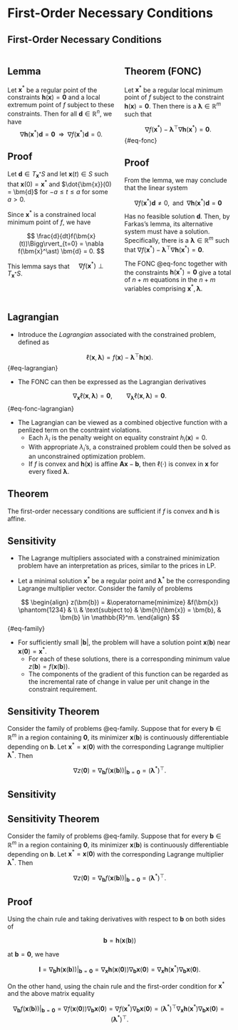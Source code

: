 # First-Order Necessary Conditions

## First-Order Necessary Conditions {.smaller}

:::: {.columns}

::: {.column width="50%"}

::: {.callout-tip icon=false}
## Lemma
Let $\bm{x}^\ast$ be a regular point of the constraints $\bm{h}(\bm{x}) =
\bm{0}$ and a local extremum point of $f$ subject to these constraints. Then for
all $\bm{d} \in \mathbb{R}^n$, we have
$$ \nabla \bm{h}(\bm{x}^\ast) \bm{d} = \bm{0} \;\; \Rightarrow \;\; \nabla
f(\bm{x}^\ast)\bm{d} = 0. $$
:::

::: {.callout-note icon=false}
## Proof
Let $\bm{d} \in T_{\bm{x}^\ast}S$ and let $\bm{x}(t) \in S$ such that $\bm{x}(0)
= \bm{x}^\ast$ and $\dot{\bm{x}}(0) = \bm{d}$ for $-a \leq t \leq a$ for some $a
> 0$.

Since $\bm{x}^\ast$ is a constrained local minimum point of $f$, we have 

$$ \frac{d}{dt}f(\bm{x}(t))\Bigg\rvert_{t=0} = \nabla f(\bm{x}^\ast) \bm{d} = 0.
$$
:::

::: {.callout-important appearance="minimal"}
This lemma says that $\quad \nabla f(\bm{x}^\ast) \perp T_{\bm{x}^\ast}S$.
:::

:::

::: {.column width="50%"}

::: {.callout-tip icon=false}
## Theorem (FONC)
Let $\bm{x}^\ast$ be a regular local minimum point of $f$ subject to the
constraint $\bm{h}(\bm{x}) = \bm{0}$. Then there is a $\bm{\lambda} \in
\mathbb{R}^m$ such that 

$$ \nabla f(\bm{x}^\ast) - \bm{\lambda}^\top \nabla \bm{h}(\bm{x}^\ast) =
\bm{0}. $$ {#eq-fonc}
:::

::: {.callout-note icon=false}
## Proof
From the lemma, we may conclude that the linear system 

$$ \nabla f(\bm{x}^\ast) \bm{d} \neq 0, \;\; \text{and} \;\; \nabla
\bm{h}(\bm{x}^\ast)\bm{d} = \bm{0} $$ 

Has no feasible solution $\bm{d}$. Then, by Farkas's lemma, its alternative
system must have a solution. Specifically, there is a $\bm{\lambda} \in
\mathbb{R}^m$ such that $\nabla f(\bm{x}^\ast) - \bm{\lambda}^\top \nabla
\bm{h}(\bm{x}^\ast) = \bm{0}$.
:::


::: {.callout-important appearance="minimal"}
The FONC @eq-fonc together with the constraints $\bm{h}(\bm{x}^\ast) = \bm{0}$
give a total of $n+m$ equations in the $n+m$ variables comprising $\bm{x}^\ast,
\bm{\lambda}$.
:::

:::

::::


## Lagrangian {.smaller}

* Introduce the _Lagrangian_  associated with the constrained problem, defined
as

$$ \ell(\bm{x}, \bm{\lambda}) = f(\bm{x}) - \bm{\lambda}^\top \bm{h}(\bm{x}). $$ {#eq-lagrangian} 

* The FONC can then be expressed as the Lagrangian derivatives

$$
\nabla_{\bm{x}} \ell(\bm{x}, \bm{\lambda}) = \bm{0}, \qquad
\nabla_{\bm{\lambda}} \ell(\bm{x}, \bm{\lambda}) = \bm{0}.
$$ {#eq-fonc-lagrangian}

* The Lagrangian can be viewed as a combined objective function with a penlized
term on the cosntraint violations.
  - Each $\lambda_i$ is the penalty weight on equality constraint $h_i(\bm{x}) =
    0$.
  - With appropriate $\lambda_i$'s, a constrained problem could then be solved
    as an unconstrained optimization problem.
  - If $f$ is convex and $\bm{h}(\bm{x})$ is affine $\bm{Ax} - \bm{b}$, then
    $\ell(\cdot)$ is convex in $\bm{x}$ for every fixed $\bm{\lambda}$.

::: {.callout-tip icon=false}
## Theorem
The first-order necessary conditions are sufficient if $f$ is convex and
$\bm{h}$ is affine.
:::


## Sensitivity {.smaller}

* The Lagrange multipliers associated with a constrained minimization problem
have an interpretation as prices, similar to the prices in LP.

* Let a minimal solution $\bm{x}^\ast$ be a regular point and
$\bm{\lambda}^\ast$ be the corresponding Lagrange multiplier vector. Consider
the family of problems

$$
\begin{align}
z(\bm{b}) = &\operatorname{minimize} &f(\bm{x}) \phantom{1234} & \\
& \text{subject to} & \bm{h}(\bm{x}) = \bm{b}, & \bm{b} \in \mathbb{R}^m.
\end{align}
$$ {#eq-family}

* For sufficiently small $|\bm{b}|$, the problem will have a solution point
$\bm{x}(\bm{b})$ near $\bm{x}(\bm{0}) = \bm{x}^\ast$.
  - For each of these solutions, there is a corresponding minimum value
    $z(\bm{b}) = f(\bm{x}(\bm{b}))$.
  - The components of the gradient of this function can be regarded as the
    incremental rate of change in value per unit change in the constraint
    requirement.

::: {.callout-tip icon=false}
## Sensitivity Theorem
Consider the family of problems @eq-family. Suppose that for every $\bm{b} \in
\mathbb{R}^m$ in a region containing $\bm{0}$, its minimizer $\bm{x}(\bm{b})$ is
continuously differentiable depending on $\bm{b}$. Let $\bm{x}^\ast =
\bm{x}(\bm{0})$ with the corresponding Lagrange multiplier $\bm{\lambda}^\ast$.
Then 

$$ \nabla z(\bm{0}) = \nabla_\bm{b} f(\bm{x}(\bm{b}))
\Bigg\rvert_{\bm{b}=\bm{0}} = \left(\bm{\lambda}^\ast\right)^\top. $$
:::


## Sensitivity {.smaller}

::: {.callout-tip icon=false}
## Sensitivity Theorem
Consider the family of problems @eq-family. Suppose that for every $\bm{b} \in
\mathbb{R}^m$ in a region containing $\bm{0}$, its minimizer $\bm{x}(\bm{b})$ is
continuously differentiable depending on $\bm{b}$. Let $\bm{x}^\ast =
\bm{x}(\bm{0})$ with the corresponding Lagrange multiplier $\bm{\lambda}^\ast$.
Then 

$$ \nabla z(\bm{0}) = \nabla_\bm{b} f(\bm{x}(\bm{b}))
\Bigg\rvert_{\bm{b}=\bm{0}} = \left(\bm{\lambda}^\ast\right)^\top. $$
:::


::: {.callout-note icon=false}
## Proof
Using the chain rule and taking derivatives with respect to $\bm{b}$ on both
sides of 

$$ \bm{b} = \bm{h}(\bm{x}(\bm{b})) $$

at $\bm{b} = \bm{0}$, we have

$$ \bm{I} = \nabla_\bm{b} \bm{h}(\bm{x}(\bm{b})) \Bigg\rvert_{\bm{b}=\bm{0}} =
\nabla_\bm{x} \bm{h}(\bm{x}(\bm{0}))\nabla_\bm{b}\bm{x}(\bm{0}) =
\nabla_\bm{x}\bm{h}(\bm{x}^\ast)\nabla_\bm{b}\bm{x}(\bm{0}). $$

On the other hand, using the chain rule and the first-order condition for
$\bm{x}^\ast$ and the above matrix equality

$$ \nabla_\bm{b} f(\bm{x}(\bm{b})) \Bigg\rvert_{\bm{b}=\bm{0}} = \nabla
f(\bm{x}(\bm{0})) \nabla_{\bm{b}}\bm{x}(\bm{0}) = \nabla f(\bm{x}^\ast)
\nabla_{\bm{b}}\bm{x}(\bm{0}) = \left(\bm{\lambda}^\ast\right)^\top \nabla_\bm{x}
\bm{h}(\bm{x}^\ast) \nabla_\bm{b} \bm{x}(\bm{0}) =
\left(\bm{\lambda}^\ast\right)^\top. $$
:::
